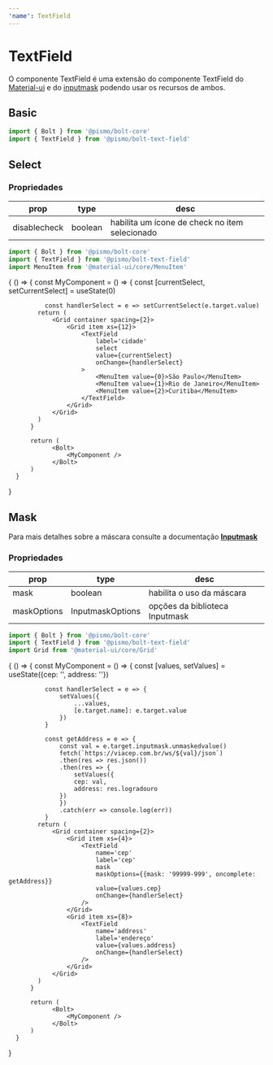 ```yaml
---
'name': TextField
---
```



# TextField

O componente TextField é uma extensão do componente TextField do [Material-ui](https://material-ui.com/components/text-fields/) e do [inputmask](https://github.com/RobinHerbots/Inputmask)
podendo usar os recursos de ambos.

## Basic

```javascript
import { Bolt } from '@pismo/bolt-core'
import { TextField } from '@pismo/bolt-text-field'
```

<Playground>
  <Bolt>
    <TextField label='name' value='my text' placeholder='Type text here' helperText='escreva corretamente' />
  </Bolt>
</Playground>

## Select

### Propriedades

| **prop**     | **type** | **desc**                                       |
| ------------ | -------- | ---------------------------------------------- |
| disablecheck | boolean  | habilita um ícone de check no item selecionado |

```javascript
import { Bolt } from '@pismo/bolt-core'
import { TextField } from '@pismo/bolt-text-field'
import MenuItem from '@material-ui/core/MenuItem'
```

<Playground>
  {
      () => {
          const MyComponent = () => {
              const [currentSelect, setCurrentSelect] = useState(0)

              const handlerSelect = e => setCurrentSelect(e.target.value)
            return (
                <Grid container spacing={2}>
                    <Grid item xs={12}>
                        <TextField
                            label='cidade'
                            select
                            value={currentSelect}
                            onChange={handlerSelect}
                        >
                            <MenuItem value={0}>São Paulo</MenuItem>
                            <MenuItem value={1}>Rio de Janeiro</MenuItem>
                            <MenuItem value={2}>Curitiba</MenuItem>
                        </TextField>
                    </Grid>
                </Grid>
            )
          }

          return (
                <Bolt>
                    <MyComponent />
                </Bolt>
          )
      }

}

</Playground>

## Mask

Para mais detalhes sobre a máscara consulte a documentação [**Inputmask**](https://github.com/RobinHerbots/Inputmask)

### Propriedades

| **prop**    | **type**         | **desc**                       |
| ----------- | ---------------- | ------------------------------ |
| mask        | boolean          | habilita o uso da máscara      |
| maskOptions | InputmaskOptions | opções da biblioteca Inputmask |

```javascript
import { Bolt } from '@pismo/bolt-core'
import { TextField } from '@pismo/bolt-text-field'
import Grid from '@material-ui/core/Grid'
```

<Playground>
  {
      () => {
          const MyComponent = () => {
              const [values, setValues] = useState({cep: '', address: ''})

              const handlerSelect = e => {
                  setValues({
                      ...values,
                      [e.target.name]: e.target.value
                  })
              }

              const getAddress = e => {
                  const val = e.target.inputmask.unmaskedvalue()
                  fetch(`https://viacep.com.br/ws/${val}/json`)
                  .then(res => res.json())
                  .then(res => {
                      setValues({
                      cep: val,
                      address: res.logradouro
                  })
                  })
                  .catch(err => console.log(err))
              }
            return (
                <Grid container spacing={2}>
                    <Grid item xs={4}>
                        <TextField
                            name='cep'
                            label='cep'
                            mask
                            maskOptions={{mask: '99999-999', oncomplete: getAddress}}
                            value={values.cep}
                            onChange={handlerSelect}
                        />
                    </Grid>
                    <Grid item xs={8}>
                        <TextField
                            name='address'
                            label='endereço'
                            value={values.address}
                            onChange={handlerSelect}
                        />
                    </Grid>
                </Grid>
            )
          }

          return (
                <Bolt>
                    <MyComponent />
                </Bolt>
          )
      }

}

</Playground>
